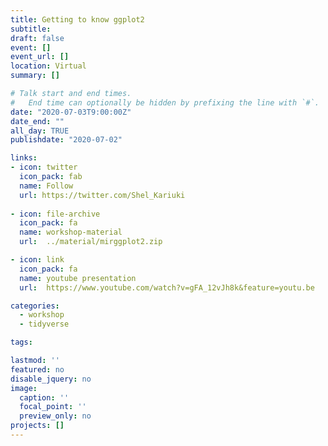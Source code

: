 ```yaml
---
title: Getting to know ggplot2
subtitle: 
draft: false
event: []
event_url: []
location: Virtual
summary: []

# Talk start and end times.
#   End time can optionally be hidden by prefixing the line with `#`.
date: "2020-07-03T9:00:00Z"
date_end: ""
all_day: TRUE
publishdate: "2020-07-02"

links:
- icon: twitter
  icon_pack: fab
  name: Follow
  url: https://twitter.com/Shel_Kariuki
  
- icon: file-archive
  icon_pack: fa
  name: workshop-material
  url:  ../material/mirggplot2.zip

- icon: link
  icon_pack: fa
  name: youtube presentation
  url:  https://www.youtube.com/watch?v=gFA_12vJh8k&feature=youtu.be

categories:  
  - workshop
  - tidyverse

tags:

lastmod: ''
featured: no
disable_jquery: no
image: 
  caption: ''
  focal_point: ''
  preview_only: no
projects: []
---
```








